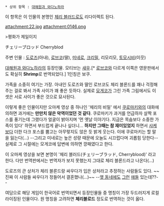 * 상위 항목 : [[대해원과 와다노하라]]

이 항목은 이 인물의 본명인 [[체리 블러드]]로도 리다이렉트 된다.

attachment:22.jpg
attachment:0146.png

>평화가 제일이지

チェリーブロッド
Cherryblod

주변 인물 : [[도로즈]](아내), [[로브코]](딸), [[미네로]], [[크리밀]], 리모리모, [[토모시비]](이웃)

[[대해원과 와다노하라]]의 등장인물. 모티브는 [[새우]].[* [[로브코]]와 다르게 이쪽은 영문판에서도 확실히 '''Shrimp'''로 번역되었다.] 1인칭은 보쿠.

가족을 소중히 여기는 가장. 아내인 도로즈와 딸인 로브코도 체리 블론드를 꽤나 걱정해주는 걸로 봐서 가족 사이가 꽤 좋은 듯하다. 실제로 [[모게코]]가 그린 가족 그림에서도 이 셋은 서로 사이가 좋은 것으로 묘사된다.

이렇게 좋은 인물이지만 오마케 영상 중 하나인 '체리의 비밀' 에서 [[쿠로마키]]와의 대화에 의하면 과거에는 '''만만치 않은 악역이었던 것 같다'''. 쿠로마키가 과거를 언급하자 살짝 포스를 풍기는데 그랬다가 얼굴이 밝아지며 '먼 옛날 이야기다. 지금은 목숨보다 소중한 가족이 있다' 하면서 부드럽게 끝나나 싶더니... {{{'}}}'''하지만 그때는 참 재미있었지'''{{{'}}} 하면서 [[샤케]]보다 더한 다크 포스를 뿜고는 아무렇지도 않은 듯 밝게 웃는다. 이에 쿠로마키는 할 말을 잃는다(...) --그리고 미네로는 높은 성량 때문에 오늘도 시끄럽다며 괴롭힘 당한다-- 실제로 그 시절에는 모게코에 답변에 의하면 깡패였다고 한다. 

이 오마케 영상을 보면 본명이 '체리 블러드(チェリーブラッド, Cherryblood)' 라고 한다. 다만 번역판에서는 번역자가 보지 못했는지 그대로 체리 블론드라고 나온다(...)

도로즈의 큰 상처가 체리 블론드랑 싸우다가 입은 상처라고 추정하는 사람들도 있다. ~~진짜 이 사람들 싸우다가 정들어서 결혼했나(...)~~ --[[회색정원|옆 동네]]에도 [[에튜|그런]] [[크칼브|애]]들 있는데??--

여담으로 해당 게임이 한국어로 번역되면서 등장인물들 중 명칭이 가장 두드러지게 로컬라이징된 인물이다. 원 명칭을 고려하면 '''체리블로드''' 정도로 번역하는 것이 옳다.
